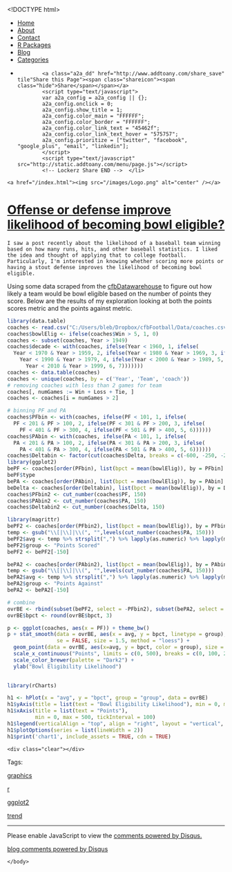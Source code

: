 <!DOCTYPE html>
<html>
  <head>
    <meta charset="utf-8">
    <title>Offense or defense improve likelihood of becoming bowl eligible?</title>
    <meta name="author" content="Brandon LeBeau" />
   <link rel="alternate" type="application/rss+xml" title="Educate-R" href="http://educate-r.org/feed.xml">
    <link rel="stylesheet" type="text/css" href="/stylesheets/newstyle.css">
    <link rel="stylesheet" href="/stylesheets/xcodeDkGrey.css">
    <script type='text/javascript' src="/stylesheets/highlight.pack.js"></script>
<script type="text/javascript">

    var _gaq = _gaq || [];
    _gaq.push(['_setAccount', 'UA-43425299-1']);
    _gaq.push(['_trackPageview']);

    (function() {
      var ga = document.createElement('script'); ga.type = 'text/javascript'; ga.async = true;
      ga.src = ('https:' == document.location.protocol ? 'https://ssl' : 'http://www') + '.google-analytics.com/ga.js';
      var s = document.getElementsByTagName('script')[0]; s.parentNode.insertBefore(ga, s);
    })();
 </script>

   </head>

  <body>
    <script>hljs.initHighlightingOnLoad();</script>

 <div id="navigation">
  <ul>
  <li><a href="/index.html">Home</a></li>
  <li><a href="/about.html">About</a></li>
  <li><a href="/contact.html">Contact</a></li>
  <li><a href="/projects.html">R Packages</a></li>
  <li><a href="/blog.html">Blog</a></li>
  <li><a href="/tags.html">Categories</a></li>
  <li>         <!-- Lockerz Share BEGIN -->
            <a class="a2a_dd" href="http://www.addtoany.com/share_save" tile"Share this Page"><span class="shareicon"><span class="hide">Share</span></span></a>
            <script type="text/javascript">
            var a2a_config = a2a_config || {};
            a2a_config.onclick = 0;
            a2a_config.show_title = 1;
            a2a_config.color_main = "FFFFFF";
            a2a_config.color_border = "FFFFFF";
            a2a_config.color_link_text = "45462f";
            a2a_config.color_link_text_hover = "575757";
            a2a_config.prioritize = ["twitter", "facebook",  "google_plus", "email", "linkedin"];
            </script>
            <script type="text/javascript" src="http://static.addtoany.com/menu/page.js"></script>
            <!-- Lockerz Share END -->  </li>
  </ul>
  </div>
  <div id="headerimg">
    <a href="/index.html"><img src="/images/Logo.png" alt="center" /></a>
  </div>
  <div class="content">
  <div class="blog">
   <!-- <h2>Offense or defense improve likelihood of becoming bowl eligible?</h2> -->
     <div class="full">
  <h1 class="entry-title">
    <a href="/Rmd/2014-09-05-winpct.Rmd" title="Offense or defense improve likelihood of becoming bowl eligible?" rel="bookmark">Offense or defense improve likelihood of becoming bowl eligible?</a>
  </h1>
  <div class="entry-content full-content">
    I saw a post recently about the likelihood of a baseball team winning based on how many runs, hits, and other baseball statistics. I liked the idea and thought of applying that to college football. Particularly, I'm interested in knowing whether scoring more points or having a stout defense improves the likelihood of becoming bowl eligible.  

Using some data scraped from the [cfbDatawarehouse](http://www.cfbdatawarehouse.com/) to figure out how likely a team would be bowl eligible based on the number of points they score. Below are the results of my exploration looking at both the points scores metric and the points against metric.

```r
library(data.table)
coaches <- read.csv("C:/Users/bleb/Dropbox/cfbFootball/Data/coaches.csv")
coaches$bowlElig <- ifelse(coaches$Win > 5, 1, 0)
coaches <- subset(coaches, Year > 1949)
coaches$decade <- with(coaches, ifelse(Year < 1960, 1, ifelse(
  Year < 1970 & Year > 1959, 2, ifelse(Year < 1980 & Year > 1969, 3, ifelse(
    Year < 1990 & Year > 1979, 4, ifelse(Year < 2000 & Year > 1989, 5, ifelse(
      Year < 2010 & Year > 1999, 6, 7)))))))
coaches <- data.table(coaches)
coaches <- unique(coaches, by = c('Year', 'Team', 'coach'))
# removing coaches with less than 2 games for team
coaches[, numGames := Win + Loss + Tie, ]
coaches <- coaches[i = numGames > 2]

# binning PF and PA
coaches$PFbin <- with(coaches, ifelse(PF < 101, 1, ifelse(
  PF < 201 & PF > 100, 2, ifelse(PF < 301 & PF > 200, 3, ifelse(
    PF < 401 & PF > 300, 4, ifelse(PF < 501 & PF > 400, 5, 6))))))
coaches$PAbin <- with(coaches, ifelse(PA < 101, 1, ifelse(
  PA < 201 & PA > 100, 2, ifelse(PA < 301 & PA > 200, 3, ifelse(
    PA < 401 & PA > 300, 4, ifelse(PA < 501 & PA > 400, 5, 6))))))
coaches$Deltabin <- factor(cut(coaches$Delta, breaks = c(-600, -250, -200, -150, -100, -50, 0, 50, 100, 150, 200, 250, 600)))
library(ggplot2)
bePF <- coaches[order(PFbin), list(bpct = mean(bowlElig)), by = PFbin]
bePF$type 
bePA <- coaches[order(PAbin), list(bpct = mean(bowlElig)), by = PAbin]
beDelta <- coaches[order(Deltabin), list(bpct = mean(bowlElig)), by = Deltabin]
coaches$PFbin2 <- cut_number(coaches$PF, 150)
coaches$PAbin2 <- cut_number(coaches$PA, 150)
coaches$Deltabin2 <- cut_number(coaches$Delta, 150)

library(magrittr)
bePF2 <- coaches[order(PFbin2), list(bpct = mean(bowlElig)), by = PFbin2]
temp <- gsub("\\[|\\]|\\(", "",levels(cut_number(coaches$PA, 150)))
bePF2$avg <- temp %>% strsplit(",") %>% lapply(as.numeric) %>% lapply(mean) %>% unlist
bePF2$group <- "Points Scored"
bePF2 <- bePF2[-150]

bePA2 <- coaches[order(PAbin2), list(bpct = mean(bowlElig)), by = PAbin2]
temp <- gsub("\\[|\\]|\\(", "",levels(cut_number(coaches$PA, 150)))
bePA2$avg <- temp %>% strsplit(",") %>% lapply(as.numeric) %>% lapply(mean) %>% unlist
bePA2$group <- "Points Against"
bePA2 <- bePA2[-150]

# combine
ovrBE <- rbind(subset(bePF2, select = -PFbin2), subset(bePA2, select = -PAbin2))
ovrBE$bpct <- round(ovrBE$bpct, 3)
```

```r
p <- ggplot(coaches, aes(x = PF)) + theme_bw() 
p + stat_smooth(data = ovrBE, aes(x = avg, y = bpct, linetype = group), 
                se = FALSE, size = 1.5, method = "loess") + 
  geom_point(data = ovrBE, aes(x=avg, y = bpct, color = group), size = 2) + 
  scale_x_continuous("Points", limits = c(0, 500), breaks = c(0, 100, 200, 300, 400, 500)) + 
  scale_color_brewer(palette = "Dark2") + 
  ylab("Bowl Eligibility Likelihood") 
  
```

```r
library(rCharts)

h1 <- hPlot(x = "avg", y = "bpct", group = "group", data = ovrBE)
h1$yAxis(title = list(text = "Bowl Eligibility Likelihood"), min = 0, max = 1, tickInterval = .1)
h1$xAxis(title = list(text = "Points"),
         min = 0, max = 500, tickInterval = 100)
h1$legend(verticalAlign = "top", align = "right", layout = "vertical", title = list(text = "Group"))
h1$plotOptions(series = list(lineWidth = 2))
h1$print('chart1', include_assets = TRUE, cdn = TRUE)
```



    <div class="clear"></div>
  </div>
  <p class="alt-font tight">
    Tags:&nbsp;
    
    <a href="/tags.html#graphics-ref" >graphics</a>
    
    <a href="/tags.html#r-ref" >r</a>
    
    <a href="/tags.html#ggplot2-ref" >ggplot2</a>
    
    <a href="/tags.html#trend-ref" >trend</a>
    
  </p>
  <p class="by-line">
    <span class="date full-date">
      <abbr class="published" title=""></abbr>
    </span>
  </p>
  <div class="clear"></div>
</div>
<div class="rule">
  <hr/>
</div>

<div id="disqus_thread"></div>
<script type="text/javascript">
  var disqus_shortname = 'rjourney';

  var disqus_url = "http://lebebr01.github.com/Rmd/2014-09-05-winpct.Rmd";

  (function() {
      var dsq = document.createElement('script'); dsq.type = 'text/javascript'; dsq.async = true;
      dsq.src = 'http://' + disqus_shortname + '.disqus.com/embed.js';
      (document.getElementsByTagName('head')[0] || document.getElementsByTagName('body')[0]).appendChild(dsq);
  })();
</script>
<noscript>Please enable JavaScript to view the <a href="http://disqus.com/?ref_noscript">comments powered by Disqus.</a></noscript>
<a href="http://disqus.com" class="dsq-brlink">blog comments powered by <span class="logo-disqus">Disqus</span></a>




  </div>
  </div>  
    </body>
</html>
